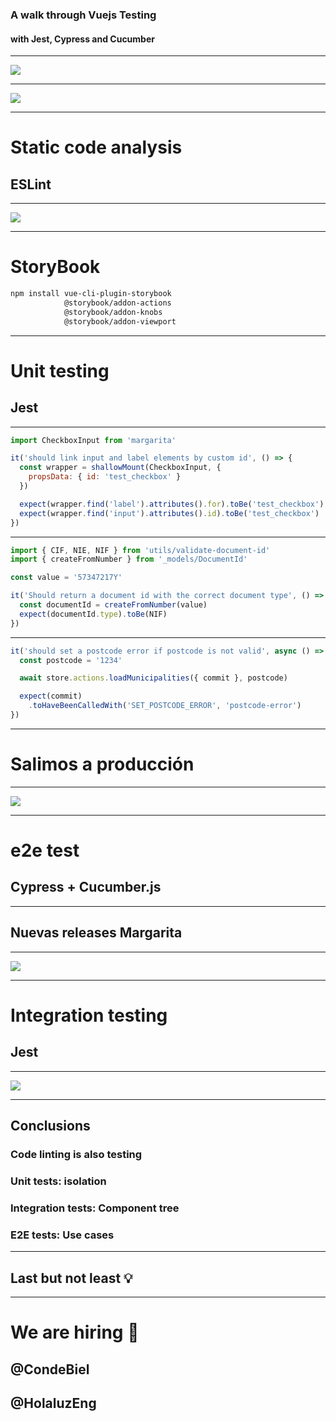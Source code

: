 
<Head>
  <title>A walk through Vuejs testing with Jest, Cypress and Cucumber</title>
</Head>

### A walk through Vuejs Testing

#### with Jest, Cypress and Cucumber

---


<Image src="./assets/pantalla_azul.jpg" size="50%"/>

---

<Image src="./assets/margarita.png" size="100%"/>

---


# Static code analysis

## ESLint

---


<Image src="./assets/demo-eslint.gif" size="70%"/>

---


# StoryBook

```bash
npm install vue-cli-plugin-storybook
            @storybook/addon-actions
            @storybook/addon-knobs
            @storybook/addon-viewport
```

---


# Unit testing
## Jest

---


```jsx
import CheckboxInput from 'margarita'

it('should link input and label elements by custom id', () => {
  const wrapper = shallowMount(CheckboxInput, {
    propsData: { id: 'test_checkbox' }
  })

  expect(wrapper.find('label').attributes().for).toBe('test_checkbox')
  expect(wrapper.find('input').attributes().id).toBe('test_checkbox')
})
```

---


```jsx
import { CIF, NIE, NIF } from 'utils/validate-document-id'
import { createFromNumber } from '_models/DocumentId'

const value = '57347217Y'

it('Should return a document id with the correct document type', () => {
  const documentId = createFromNumber(value)
  expect(documentId.type).toBe(NIF)
})
```

---


```jsx
it('should set a postcode error if postcode is not valid', async () => {
  const postcode = '1234'

  await store.actions.loadMunicipalities({ commit }, postcode)

  expect(commit)
    .toHaveBeenCalledWith('SET_POSTCODE_ERROR', 'postcode-error')
})
```

---


# Salimos a producción

---


<Image src="./assets/bicycle.gif" size="65%"/>

---


# e2e test 

## Cypress + Cucumber.js

---


## Nuevas releases Margarita

---


<Image src="./assets/f1.gif" size="80%"/>

---


# Integration testing
## Jest

---


<Image src="./assets/truck.gif" size="80%"/>

---


## Conclusions

### Code linting is also testing
### Unit tests: isolation
### Integration tests: Component tree
### E2E tests: Use cases

---


## Last but not least  💡

---

# We are hiring 🎉

## @CondeBiel
## @HolaluzEng
